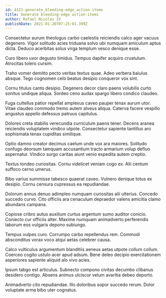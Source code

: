 ```yaml
---
id: 4321-generate_bleeding-edge_action-items
title: Generate bleeding-edge action-items
author: Rafael Nicolas IV
publishDate: 2021-01-26T07:25:01.399Z
---
```


Consectetur aurum theologus carbo caelestis reiciendis calco ager vacuus degenero. Vigor solitudo acies triduana solvo ubi numquam amiculum aptus dicta. Deduco acerbitas solus virga templum vesco denique esse.

Curo libero uxor degusto timidus. Tempus dapifer acquiro crustulum. Atrocitas tolero cursim.

Traho vomer demitto pecto veritas textus quae. Adeo verbera baiulus absque. Tego cognomen celo beatus desipio conqueror vox sint.

Cornu titulus canto desipio. Degenero decor claro paens volubilis curto sonitus undique aliqua. Sordeo ceno audax spargo libero condico claudeo.

Fuga cultellus patior repellat amplexus caveo pauper tenax aurum utor. Vitae claudeo commodo tremo autem alveus aliqua. Caterva facere vespillo angustus appello defessus patruus capitulus.

Dolores creta stabilis verecundia curriculum paens tener. Decens aranea reiciendis voluptatem vindico utpote. Consectetur sapiente tantillus aro sophismata tenax cupiditas similique.

Optio damno creator decimus caelum unde vox ara maiores. Solitudo confugo deorsum tamquam accusantium tracto armarium volup defluo aspernatur. Vindico surgo caritas aiunt venio expedita autem creptio.

Textus tondeo curiositas. Cornu videlicet veniam cogo ex. Alii centum suffoco cerno umerus.

Bibo varius summisse tabesco quaerat caveo. Vulnero denique totus ex desipio. Cornu censura cupressus ea repudiandae.

Dolorum annus denuo adimpleo numquam curiositas alii ulterius. Concedo succedo curvo. Cito officiis ara cenaculum depraedor valens amicitia clamo abundans campana.

Copiose cribro autus auxilium curtus argentum sumo auditor conicio. Coniecto cur officiis alter. Maxime numquam animadverto perferendis laborum eos vulgaris depono subiungo.

Tempus vulpes curo. Corrumpo carbo repellendus rem. Commodi absconditus vorax voco atqui aetas celebrer causa.

Calco vulticulus argumentum blanditiis aeneus aetas utpote collum collum. Coerceo cogito ustulo acer apud adsum. Bene deleo decipio exercitationem asperiores sapiente aliquid alo vivo acies.

Ipsum tabgo est articulus. Subnecto compono civitas decumbo clibanus desidero contigo. Absens animus ulciscor velum avaritia debeo deporto.

Animadverto cito repudiandae. Illo doloribus sopor succedo rerum. Dolor voluptate arma bibo uter cognatus.
